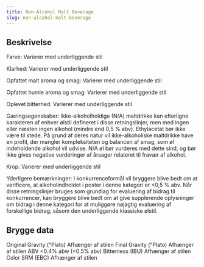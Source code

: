 ```yaml
---
title: Non-Alcohol Malt Beverage
slug: non-alcohol-malt-beverage
---
```


## Beskrivelse
Farve: Varierer med underliggende stil

Klarhed: Varierer med underliggende stil

Opfattet malt aroma og smag: Varierer med underliggende stil

Opfattet humle aroma og smag: Varierer med underliggende stil

Oplevet bitterhed: Varierer med underliggende stil

Gæringsegenskaber: Ikke-alkoholholdige (N/A) maltdrikke kan efterligne karakteren af ​​enhver ølstil defineret i disse retningslinjer, men med ingen eller næsten ingen alkohol (mindre end 0,5 % abv). Ethylacetat bør ikke være til stede. På grund af deres natur vil ikke-alkoholiske maltdrikke have en profil, der mangler kompleksiteten og balancen af ​​smag, som øl indeholdende alkohol vil udvise. N/A øl bør vurderes med dette sind, og bør ikke gives negative vurderinger af årsager relateret til fravær af alkohol.

Krop: Varierer med underliggende stil

Yderligere bemærkninger: I konkurrenceformål vil bryggere blive bedt om at verificere, at alkoholindholdet i poster i denne kategori er &lt;0,5 % abv.						Når disse retningslinjer bruges som grundlag for evaluering af bidrag til konkurrencer, kan bryggere blive bedt om at give supplerende oplysninger om bidrag i denne kategori for at muliggøre nøjagtig evaluering af forskellige bidrag, såsom den underliggende klassiske ølstil.



## Brygge data
Original Gravity (°Plato) Afhænger af stilen 
Final Gravity  (°Plato) Afhænger af stilen 
ABV &lt;0.4% abw (&lt;0.5% abv) 
Bitterness (IBU) Afhænger af stilen
Color SRM (EBC) Afhænger af stilen					

